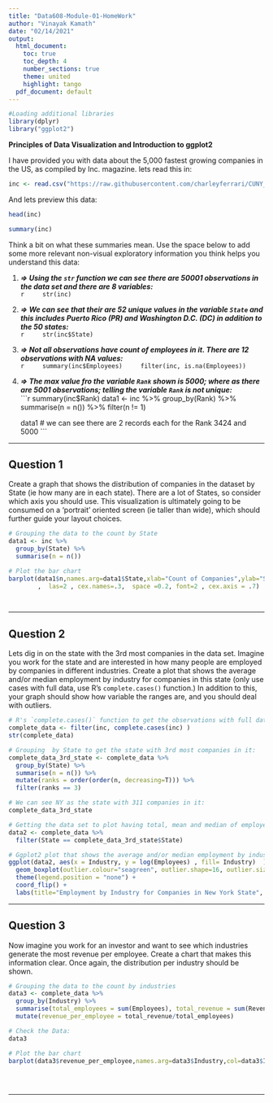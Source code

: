 ---
title: "Data608-Module-01-HomeWork"
author: "Vinayak Kamath"
date: "02/14/2021"
output:
  html_document: 
    toc: true
    toc_depth: 4
    number_sections: true
    theme: united
    highlight: tango
  pdf_document: default
---


```{r message=FALSE, warning=FALSE}
#Loading additional libraries
library(dplyr)
library("ggplot2")     

```

**Principles of Data Visualization and Introduction to ggplot2**

I have provided you with data about the 5,000 fastest growing companies in the US, as compiled by Inc. magazine. lets read this in:

```{r}

inc <- read.csv("https://raw.githubusercontent.com/charleyferrari/CUNY_DATA_608/master/module1/Data/inc5000_data.csv", header= TRUE)

```

And lets preview this data:

```{r}

head(inc)

```
```{r}

summary(inc)

```

Think a bit on what these summaries mean. Use the space below to add some more relevant non-visual exploratory information you think helps you understand this data:

1. ***=> Using the `str` function we can see there are 50001 observations in the data set and there are 8 variables:   ***  
    ```{r}
    str(inc)
    ```  

2. ***=> We can see that their are 52 unique values in the variable `State` and this includes Puerto Rico (PR) and Washington D.C. (DC) in addition to the 50 states:  ***  
    ```{r}
    
    str(inc$State)
    ```  

3. ***=> Not all observations have count of employees in it. There are 12 observations with NA values:  ***  
    ```{r}
    summary(inc$Employees)
    filter(inc, is.na(Employees))
    ```
      
4. ***=> The max value fro the variable `Rank` shown is 5000; where as there are 5001 observations; telling the variable `Rank` is not unique:  ***  
    ```{r}
    summary(inc$Rank)
    data1 <- inc %>%
      group_by(Rank) %>%
      summarise(n = n()) %>%
      filter(n != 1)
    
    data1
    # we can see there are 2 records each for the Rank 3424 and 5000
    ```
      
  
---  

## Question 1

Create a graph that shows the distribution of companies in the dataset by State (ie how many are in each state). There are a lot of States, so consider which axis you should use. This visualization is ultimately going to be consumed on a 'portrait' oriented screen (ie taller than wide), which should further guide your layout choices.

```{r}

# Grouping the data to the count by State
data1 <- inc %>%
  group_by(State) %>%
  summarise(n = n())

# Plot the bar chart 
barplot(data1$n,names.arg=data1$State,xlab="Count of Companies",ylab="State",col=data1$State, main="Distribution of Companies by State", horiz = T
        ,  las=2 , cex.names=.3,  space =0.2, font=2 , cex.axis = .7)

  
```

---  

## Question 2

Lets dig in on the state with the 3rd most companies in the data set. Imagine you work for the state and are interested in how many people are employed by companies in different industries. Create a plot that shows the average and/or median employment by industry for companies in this state (only use cases with full data, use R's `complete.cases()` function.) In addition to this, your graph should show how variable the ranges are, and you should deal with outliers.

```{r}

# R's `complete.cases()` function to get the observations with full data. 12 records that had NA will be discarded:
complete_data <- filter(inc, complete.cases(inc) )
str(complete_data)

# Grouping  by State to get the state with 3rd most companies in it:
complete_data_3rd_state <- complete_data %>%
  group_by(State) %>%
  summarise(n = n()) %>%
  mutate(ranks = order(order(n, decreasing=T))) %>%
  filter(ranks == 3)

# We can see NY as the state with 311 companies in it:
complete_data_3rd_state

# Getting the data set to plot having total, mean and median of employees grouped by Industry:
data2 <- complete_data %>%  
  filter(State == complete_data_3rd_state$State) 

# Ggplot2 plot that shows the average and/or median employment by industry for companies in this state:
ggplot(data2, aes(x = Industry, y = log(Employees) , fill= Industry)  ) + 
  geom_boxplot(outlier.colour="seagreen", outlier.shape=16, outlier.size=2)    +
  theme(legend.position = "none") +
  coord_flip() +
  labs(title="Employment by Industry for Companies in New York State", y="Employees(log)", x="Industry")

```

---  

## Question 3

Now imagine you work for an investor and want to see which industries generate the most revenue per employee. Create a chart that makes this information clear. Once again, the distribution per industry should be shown.

```{r}

# Grouping the data to the count by industries
data3 <- complete_data %>%
  group_by(Industry) %>%
  summarise(total_employees = sum(Employees), total_revenue = sum(Revenue)) %>%
  mutate(revenue_per_employee = total_revenue/total_employees)

# Check the Data:
data3

# Plot the bar chart 
barplot(data3$revenue_per_employee,names.arg=data3$Industry,col=data3$Industry, main="Distribution of Revenue Per Employee by Industry", horiz = F ,ylab="Revenue Per Employee", xlab="Industry" , las=2 , cex.names=.5,  space =1 , cex.axis = .5 )

 
  
```

---  
